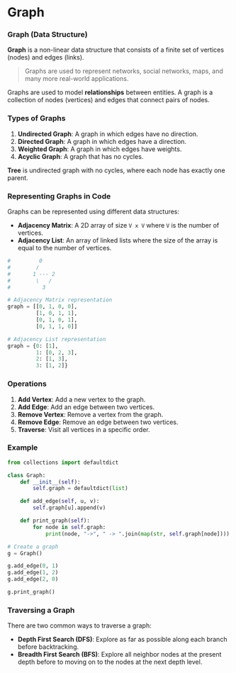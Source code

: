 # Graph 

### Graph (Data Structure)

**Graph** is a non-linear data structure that consists of a finite set of vertices (nodes) and edges (links).

> Graphs are used to represent networks, social networks, maps, and many more real-world applications.

Graphs are used to model **relationships** between entities. A graph is a collection of nodes (vertices) and edges that connect pairs of nodes.

### Types of Graphs

1. **Undirected Graph**: A graph in which edges have no direction.
2. **Directed Graph**: A graph in which edges have a direction.
3. **Weighted Graph**: A graph in which edges have weights.
4. **Acyclic Graph**: A graph that has no cycles.

**Tree** is undirected graph with no cycles, where each node has exactly one parent.

### Representing Graphs in Code

Graphs can be represented using different data structures:
- **Adjacency Matrix**: A 2D array of size `V x V` where `V` is the number of vertices.
- **Adjacency List**: An array of linked lists where the size of the array is equal to the number of vertices.

```python
#         0
#        / 
#       1 --- 2
#        \   /
#          3

# Adjacency Matrix representation
graph = [[0, 1, 0, 0],
         [1, 0, 1, 1],
         [0, 1, 0, 1],
         [0, 1, 1, 0]]

# Adjacency List representation
graph = {0: [1],
         1: [0, 2, 3],
         2: [1, 3],
         3: [1, 2]}
```

### Operations

1. **Add Vertex**: Add a new vertex to the graph.
2. **Add Edge**: Add an edge between two vertices.
3. **Remove Vertex**: Remove a vertex from the graph.
4. **Remove Edge**: Remove an edge between two vertices.
5. **Traverse**: Visit all vertices in a specific order.

### Example

```python
from collections import defaultdict

class Graph:
    def __init__(self):
        self.graph = defaultdict(list)

    def add_edge(self, u, v):
        self.graph[u].append(v)

    def print_graph(self):
        for node in self.graph:
            print(node, "->", " -> ".join(map(str, self.graph[node])))

# Create a graph
g = Graph()

g.add_edge(0, 1)
g.add_edge(1, 2)
g.add_edge(2, 0)

g.print_graph()
```

### Traversing a Graph

There are two common ways to traverse a graph:

- **Depth First Search (DFS)**: Explore as far as possible along each branch before backtracking.
- **Breadth First Search (BFS)**: Explore all neighbor nodes at the present depth before to moving on to 
the nodes at the next depth level.


